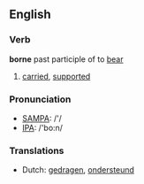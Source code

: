 ==English==
=== Verb ===
'''borne''' past participle of to [[bear]]

# [[carried]], [[supported]] 

=== Pronunciation ===
*[[w:SAMPA|SAMPA]]: /'/
*[[w:IPA|IPA]]: /'bo:n/

=== Translations ===
*Dutch: [[gedragen]], [[ondersteund]]